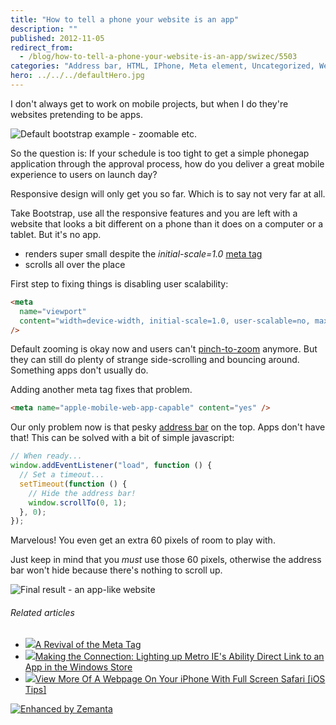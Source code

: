 ```yaml
---
title: "How to tell a phone your website is an app"
description: ""
published: 2012-11-05
redirect_from:
  - /blog/how-to-tell-a-phone-your-website-is-an-app/swizec/5503
categories: "Address bar, HTML, IPhone, Meta element, Uncategorized, Website"
hero: ../../../defaultHero.jpg
---
```


I don't always get to work on mobile projects, but when I do they're websites pretending to be apps.

![Default bootstrap example - zoomable etc.](https://swizec.com/wp-content/uploads/2012/11/default-bootstrap-example.png "Default bootstrap example - zoomable etc.")

So the question is: If your schedule is too tight to get a simple phonegap application through the approval process, how do you deliver a great mobile experience to users on launch day?

Responsive design will only get you so far. Which is to say not very far at all.

Take Bootstrap, use all the responsive features and you are left with a website that looks a bit different on a phone than it does on a computer or a tablet. But it's no app.

- renders super small despite the _initial-scale=1.0_ [meta tag](http://en.wikipedia.org/wiki/Meta_element "Meta element")
- scrolls all over the place

First step to fixing things is disabling user scalability:

```html
<meta
  name="viewport"
  content="width=device-width, initial-scale=1.0, user-scalable=no, maximum-scale=1.0"
/>
```

Default zooming is okay now and users can't [pinch-to-zoom](http://en.wikipedia.org/wiki/Multi-touch_gestures "Multi-touch gestures") anymore. But they can still do plenty of strange side-scrolling and bouncing around. Something apps don't usually do.

Adding another meta tag fixes that problem.

```html
<meta name="apple-mobile-web-app-capable" content="yes" />
```

Our only problem now is that pesky [address bar](http://en.wikipedia.org/wiki/Address_bar "Address bar") on the top. Apps don't have that! This can be solved with a bit of simple javascript:

```javascript
// When ready...
window.addEventListener("load", function () {
  // Set a timeout...
  setTimeout(function () {
    // Hide the address bar!
    window.scrollTo(0, 1);
  }, 0);
});
```

Marvelous! You even get an extra 60 pixels of room to play with.

Just keep in mind that you _must_ use those 60 pixels, otherwise the address bar won't hide because there's nothing to scroll up.

![Final result - an app-like website](https://swizec.com/wp-content/uploads/2012/11/app-like-bootstrap-example.png "Final result - an app-like website")

###### Related articles

- [![](https://i.zemanta.com/noimg_34_80_80.jpg)](http://www.covario.com/2012/10/a-revival-of-the-meta-tag/)[A Revival of the Meta Tag](http://www.covario.com/2012/10/a-revival-of-the-meta-tag/)
- [![](https://i.zemanta.com/119697768_80_80.jpg)](http://blog.markedup.com/2012/10/making-the-connection-lighting-up-metro-ies-ability-direct-link-to-an-app-in-the-windows-store/)[Making the Connection: Lighting up Metro IE's Ability Direct Link to an App in the Windows Store](http://blog.markedup.com/2012/10/making-the-connection-lighting-up-metro-ies-ability-direct-link-to-an-app-in-the-windows-store/)
- [![](https://i.zemanta.com/122040643_80_80.jpg)](http://www.cultofmac.com/198658/view-more-of-a-webpage-on-your-iphone-with-full-screen-safari-ios-tips/)[View More Of A Webpage On Your iPhone With Full Screen Safari \[iOS Tips\]](http://www.cultofmac.com/198658/view-more-of-a-webpage-on-your-iphone-with-full-screen-safari-ios-tips/)

[![Enhanced by Zemanta](https://img.zemanta.com/zemified_e.png?x-id=88ec1abc-870f-41cc-b147-79fc75c1796b)](http://www.zemanta.com/?px "Enhanced by Zemanta")

